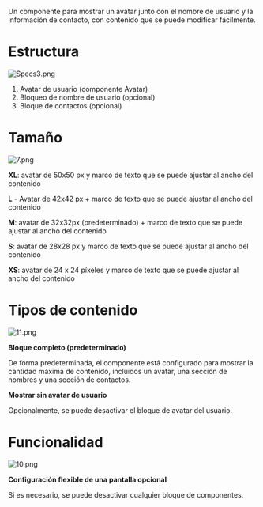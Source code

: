 Un componente para mostrar un avatar junto con el nombre de usuario y la información de contacto, con contenido que se puede modificar fácilmente.

# Estructura

![Specs3.png](/static/images/design/User/Specs3.png)

1. Avatar de usuario (componente Avatar)
2. Bloqueo de nombre de usuario (opcional)
3. Bloque de contactos (opcional)

# Tamaño

![7.png](/static/images/design/User/7.png)

**XL**: avatar de 50x50 px y marco de texto que se puede ajustar al ancho del contenido

**L** - Avatar de 42x42 px + marco de texto que se puede ajustar al ancho del contenido

**M**: avatar de 32x32px (predeterminado) + marco de texto que se puede ajustar al ancho del contenido

**S**: avatar de 28x28 px y marco de texto que se puede ajustar al ancho del contenido

**XS**: avatar de 24 x 24 píxeles y marco de texto que se puede ajustar al ancho del contenido

# Tipos de contenido

![11.png](/static/images/design/User/11.png)

**Bloque completo (predeterminado)**

De forma predeterminada, el componente está configurado para mostrar la cantidad máxima de contenido, incluidos un avatar, una sección de nombres y una sección de contactos.

**Mostrar sin avatar de usuario**

Opcionalmente, se puede desactivar el bloque de avatar del usuario.

# Funcionalidad

![10.png](/static/images/design/User/10.png)

**Configuración flexible de una pantalla opcional**

Si es necesario, se puede desactivar cualquier bloque de componentes.